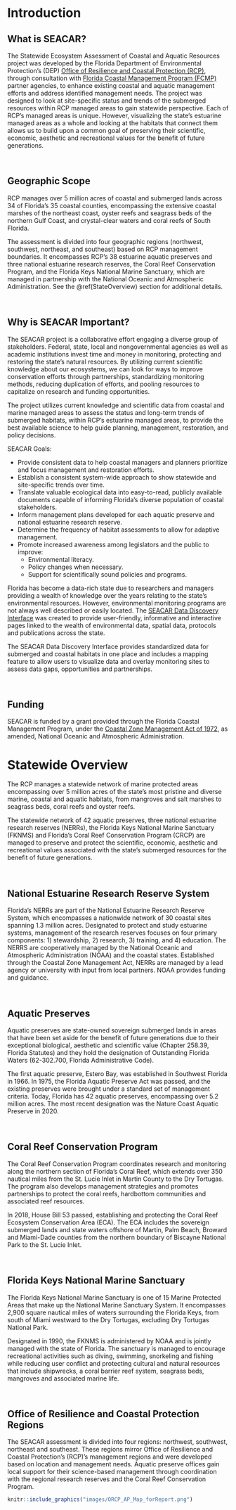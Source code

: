 \newpage

# Introduction

## What is SEACAR?

The Statewide Ecosystem Assessment of Coastal and Aquatic Resources project was developed by the Florida Department of Environmental Protection's (DEP) [Office of Resilience and Coastal Protection (RCP)](https://floridadep.gov/orcp), through consultation with [Florida Coastal Management Program (FCMP)](https://floridadep.gov/fcmp) partner agencies, to enhance existing coastal and aquatic management efforts and address identified management needs. The project was designed to look at site-specific status and trends of the submerged resources within RCP managed areas to gain statewide perspective. Each of RCP’s managed areas is unique. However, visualizing the state’s estuarine managed areas as a whole and looking at the habitats that connect them allows us to build upon a common goal of preserving their scientific, economic, aesthetic and recreational values for the benefit of future generations.

<br>

## Geographic Scope

RCP manages over 5 million acres of coastal and submerged lands across 34 of Florida’s 35 coastal counties, encompassing the extensive coastal marshes of the northeast coast, oyster reefs and seagrass beds of the northern Gulf Coast, and crystal-clear waters and coral reefs of South Florida.

The assessment is divided into four geographic regions (northwest, southwest, northeast, and southeast) based on RCP management boundaries. It encompasses RCP’s 38 estuarine aquatic preserves and three national estuarine research reserves, the Coral Reef Conservation Program, and the Florida Keys National Marine Sanctuary, which are managed in partnership with the National Oceanic and Atmospheric Administration. See the \@ref(StateOverview) section for additional details.

<br>

## Why is SEACAR Important?

The SEACAR project is a collaborative effort engaging a diverse group of stakeholders. Federal, state, local and nongovernmental agencies as well as academic institutions invest time and money in monitoring, protecting and restoring the state’s natural resources. By utilizing current scientific knowledge about our ecosystems, we can look for ways to improve conservation efforts through partnerships, standardizing monitoring methods, reducing duplication of efforts, and pooling resources to capitalize on research and funding opportunities.

The project utilizes current knowledge and scientific data from coastal and marine managed areas to assess the status and long-term trends of submerged habitats, within RCP's estuarine managed areas, to provide the best available science to help guide planning, management, restoration, and policy decisions.

SEACAR Goals:

* Provide consistent data to help coastal managers and planners prioritize and focus management and restoration efforts.
* Establish a consistent system-wide approach to show statewide and site-specific trends over time.
* Translate valuable ecological data into easy-to-read, publicly available documents capable of informing Florida’s diverse population of coastal stakeholders.
* Inform management plans developed for each aquatic preserve and national estuarine research reserve.
* Determine the frequency of habitat assessments to allow for adaptive management.
* Promote increased awareness among legislators and the public to improve:
  + Environmental literacy.
  + Policy changes when necessary.
  + Support for scientifically sound policies and programs.
  
Florida has become a data-rich state due to researchers and managers providing a wealth of knowledge over the years relating to the state’s environmental resources. However, environmental monitoring programs are not always well described or easily located. The [SEACAR Data Discovery Interface](https://data.florida-seacar.org/) was created to provide user-friendly, informative and interactive pages linked to the wealth of environmental data, spatial data, protocols and publications across the state.

The SEACAR Data Discovery Interface provides standardized data for submerged and coastal habitats in one place and includes a mapping feature to allow users to visualize data and overlay monitoring sites to assess data gaps, opportunities and partnerships.

<br>

## Funding

SEACAR is funded by a grant provided through the Florida Coastal Management Program, under the [Coastal Zone Management Act of 1972](https://coast.noaa.gov/czm/act/), as amended, National Oceanic and Atmospheric Administration.

\bigskip

# Statewide Overview {#StateOverview}

The RCP manages a statewide network of marine protected areas encompassing over 5 million acres of the state's most pristine and diverse marine, coastal and aquatic habitats, from mangroves and salt marshes to seagrass beds, coral reefs and oyster reefs.

The statewide network of 42 aquatic preserves, three national estuarine research reserves (NERRs), the Florida Keys National Marine Sanctuary (FKNMS) and Florida's Coral Reef Conservation Program (CRCP) are managed to preserve and protect the scientific, economic, aesthetic and recreational values associated with the state's submerged resources for the benefit of future generations.

<br>

## National Estuarine Research Reserve System

Florida's NERRs are part of the National Estuarine Research Reserve System, which encompasses a nationwide network of 30 coastal sites spanning 1.3 million acres. Designated to protect and study estuarine systems, management of the research reserves focuses on four primary components: 1) stewardship, 2) research, 3) training, and 4) education. The NERRS are cooperatively managed by the National Oceanic and Atmospheric Administration (NOAA) and the coastal states. Established through the Coastal Zone Management Act, NERRs are managed by a lead agency or university with input from local partners. NOAA provides funding and guidance.

<br>

## Aquatic Preserves

Aquatic preserves are state-owned sovereign submerged lands in areas that have been set aside for the benefit of future generations due to their exceptional biological, aesthetic and scientific value (Chapter 258.39, Florida Statutes) and they hold the designation of Outstanding Florida Waters (62-302.700, Florida Administrative Code).

The first aquatic preserve, Estero Bay, was established in Southwest Florida in 1966. In 1975, the Florida Aquatic Preserve Act was passed, and the existing preserves were brought under a standard set of management criteria. Today, Florida has 42 aquatic preserves, encompassing over 5.2 million acres. The most recent designation was the Nature Coast Aquatic Preserve in 2020.

<br>

## Coral Reef Conservation Program

The Coral Reef Conservation Program coordinates research and monitoring along the northern section of Florida's Coral Reef, which extends over 350 nautical miles from the St. Lucie Inlet in Martin County to the Dry Tortugas. The program also develops management strategies and promotes partnerships to protect the coral reefs, hardbottom communities and associated reef resources.

In 2018, House Bill 53 passed, establishing and protecting the Coral Reef Ecosystem Conservation Area (ECA). The ECA includes the sovereign submerged lands and state waters offshore of Martin, Palm Beach, Broward and Miami-Dade counties from the northern boundary of Biscayne National Park to the St. Lucie Inlet.

<br>

## Florida Keys National Marine Sanctuary

The Florida Keys National Marine Sanctuary is one of 15 Marine Protected Areas that make up the National Marine Sanctuary System. It encompasses 2,900 square nautical miles of waters surrounding the Florida Keys, from south of Miami westward to the Dry Tortugas, excluding Dry Tortugas National Park.

Designated in 1990, the FKNMS is administered by NOAA and is jointly managed with the state of Florida. The sanctuary is managed to encourage recreational activities such as diving, swimming, snorkeling and fishing while reducing user conflict and protecting cultural and natural resources that include shipwrecks, a coral barrier reef system, seagrass beds, mangroves and associated marine life.

<br>

## Office of Resilience and Coastal Protection Regions

The SEACAR assessment is divided into four regions: northwest, southwest, northeast and southeast. These regions mirror Office of Resilience and Coastal Protection’s (RCP)’s management regions and were developed based on location and management needs. Aquatic preserve offices gain local support for their science-based management through coordination with the regional research reserves and the Coral Reef Conservation Program.

```r

knitr::include_graphics("images/ORCP_AP_Map_forReport.png")

```




